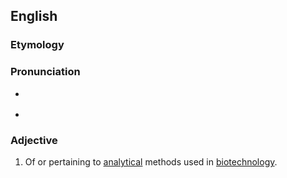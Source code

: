 ==English==


===Etymology===

{{prefix|bio|analytical}}

===Pronunciation===

*{{IPA|baɪoʊˌænəˈlɪtɪkəl}} {{qualifier|US}}
*{{rhymes|ɪtɪkəl}}

===Adjective===
{{en-adj|-}}

# {{biotechnology}} Of or pertaining to [[analytical]] methods used in [[biotechnology]].